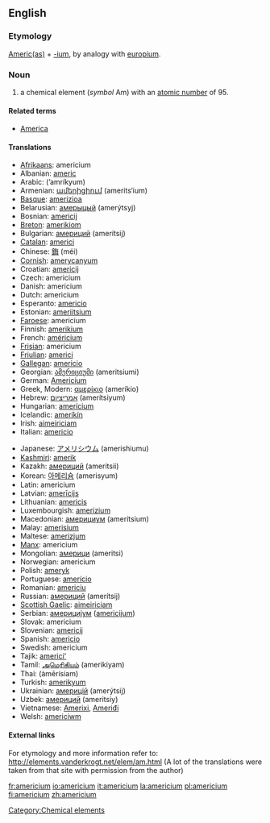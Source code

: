 {{See|Americium}}
==English==
{{elements|Am|plutonium|Pu|curium|Cm}}

===Etymology===
[[America|Americ(as)]] + [[-ium]], by analogy with [[europium]].

=== Noun ===
{{en-noun-unc}}
{{wikipedia}}

# a chemical element (''symbol'' Am) with an [[atomic number]] of 95.

====Related terms====
*[[America]]

==== Translations ====
{{top}}
*[[Afrikaans]]: americium
*Albanian: [[americ]]
*Arabic: {{ARchar|[[أمريكيوم]]}} (’amríkyum) {{m}}
*Armenian: [[ամերիցիում]] (amerits‘ium)
*[[Basque]]: [[amerizioa]]
*Belarusian: [[амерыцый]] (amerýtsyj) {{m}}
*Bosnian: [[americij]]
*[[Breton]]: [[amerikiom]]
*Bulgarian: [[америций]] (amerítsij) {{m}}
*[[Catalan]]: [[americi]]
*Chinese: [[鋂]] (méi)
*[[Cornish]]: [[amerycanyum]]
*Croatian: [[americij]]
*Czech: americium
*Danish: americium
*Dutch: americium {{n}}
*Esperanto: [[americio]]
*Estonian: [[ameriitsium]]
*[[Faroese]]: americium
*Finnish: [[amerikium]]
*French: [[américium]] {{m}}
*[[Frisian]]: americium
*[[Friulian]]: [[americi]]
*[[Gallegan]]: [[americio]]
*Georgian: [[ამერიციუმი]] (ameritsiumi)
*German: [[Americium]] {{n}}
*Greek, Modern: [[αμερίκιο]] (ameríkio) {{n}}
*Hebrew: [[אמריציום]] (amerítsiyum)
*Hungarian: [[amerícium]]
*Icelandic: [[ameríkín]]
*Irish: [[aimeiriciam]]
*Italian: [[americio]] {{m}}
{{mid}}
*Japanese: [[アメリシウム]] (amerishiumu)
*[[Kashmiri]]: [[amerik]]
*Kazakh: [[америций]] (ameritsii)
*Korean: [[아메리슘]] (amerisyum)
*Latin: americium {{n}}
*Latvian: [[amerīcijs]]
*Lithuanian: [[americis]]
*Luxembourgish: [[amerizium]]
*Macedonian: [[америциум]] (amerítsium) {{m}}
*Malay: [[amerisium]]
*Maltese: [[amerizjum]]
*[[Manx]]: americium
*Mongolian: [[америци]] (ameritsi)
*Norwegian: americium
*Polish: [[ameryk]] {{m}}
*Portuguese: [[amerício]] {{m}}
*Romanian: [[americiu]] {{n}}
*Russian: [[америций]] (amerítsij) {{m}}
*[[Scottish Gaelic]]: [[aimeiriciam]]
*Serbian: [[америциjум]] ([[americijum]]) {{m}}
*Slovak: americium
*Slovenian: [[americij]]
*Spanish: [[americio]] {{m}}
*Swedish: americium
*Tajik: [[americi']]
*Tamil: [[அமெரிகியம்]] (amerikiyam)
*Thai: {{THchar|[[อะเมริเซียม]]}} (àmērísiam)
*Turkish: [[amerikyum]]
*Ukrainian: [[америцiй]] (amerýtsij) {{m}}
*Uzbek: [[америций]] (ameritsiy)
*Vietnamese: [[Amerixi]], [[Ameriđi]]
*Welsh: [[americiwm]]
{{bottom}}

====External links====
For etymology and more information refer to:
http://elements.vanderkrogt.net/elem/am.html
(A lot of the translations were taken from that site with permission from the author)

[[Category:Chemical elements]]

[[fr:americium]]
[[io:americium]]
[[it:americium]]
[[la:americium]]
[[pl:americium]]
[[fi:americium]]
[[zh:americium]]
